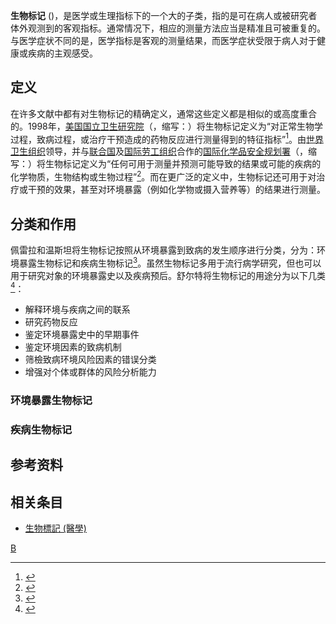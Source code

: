 '''生物标记''' ({{lang-en|Biomarker}})，是医学或生理指标下的一个大的子类，指的是可在病人或被研究者体外观测到的客观指标。通常情况下，相应的测量方法应当是精准且可被重复的。与医学症状不同的是，医学指标是客观的测量结果，而医学症状受限于病人对于健康或疾病的主观感受。

== 定义 ==
在许多文献中都有对生物标记的精确定义，通常这些定义都是相似的或高度重合的。1998年，[[國立衛生研究院_(美國)|美国国立卫生研究院]]（{{Lang-en|National Institute of Health}}，缩写：{{Abbr|NIH|National Institute of Health}}）将生物标记定义为“对正常生物学过程，致病过程，或治疗干预造成的药物反应进行测量得到的特征指标”<ref>{{Cite journal|title=Biomarkers and surrogate endpoints: Preferred definitions and conceptual framework|url=http://onlinelibrary.wiley.com/doi/10.1067/mcp.2001.113989/abstract|last=Biomarkers Definitions Working Group|date=2001-03-01|journal=Clinical Pharmacology & Therapeutics|issue=3|doi=10.1067/mcp.2001.113989|volume=69|pages=89–95|language=en|issn=1532-6535|access-date=2016-09-20|archive-date=2017-08-22|archive-url=https://web.archive.org/web/20170822135225/http://onlinelibrary.wiley.com/doi/10.1067/mcp.2001.113989/abstract|dead-url=no}}</ref>。由[[世界卫生组织|世界卫生组织]]领导，并与[[联合国|联合国]]及[[國際勞工組織|国际劳工组织]]合作的[[国际化学品安全规划署|国际化学品安全规划署]]（{{Lang-en|International Programme on Chemical Safety}}，缩写：{{Abbr|IPCS|International Programme on Chemical Safety}}）将生物标记定义为“任何可用于测量并预测可能导致的结果或可能的疾病的化学物质，生物结构或生物过程”<ref>{{Cite web|url=http://www.inchem.org/documents/ehc/ehc/ehc222.htm|title=Biomarkers In Risk Assessment: Validity And Validation (EHC 222, 2001)|accessdate=2016-09-20|work=www.inchem.org|archive-date=2021-02-24|archive-url=https://web.archive.org/web/20210224183807/http://www.inchem.org/documents/ehc/ehc/ehc222.htm|dead-url=no}}</ref>。而在更广泛的定义中，生物标记还可用于对治疗或干预的效果，甚至对环境暴露（例如化学物或摄入营养等）的结果进行测量。

== 分类和作用 ==
佩雷拉和温斯坦将生物标记按照从环境暴露到致病的发生顺序进行分类，分为：环境暴露生物标记和疾病生物标记<ref>{{Cite journal|title=Molecular epidemiology: recent advances and future directions|url=http://www.ncbi.nlm.nih.gov/pubmed/10688872/|last=Perera|first=F. P.|last2=Weinstein|first2=I. B.|date=2000-03-01|journal=Carcinogenesis|issue=3|volume=21|pages=517–524|issn=0143-3334|pmid=10688872|access-date=2016-09-20|archive-date=2020-05-13|archive-url=https://web.archive.org/web/20200513055345/https://www.ncbi.nlm.nih.gov/pubmed/10688872/|dead-url=no}}</ref>。虽然生物标记多用于流行病学研究，但也可以用于研究对象的环境暴露史以及疾病预后。舒尔特将生物标记的用途分为以下几类<ref>{{Cite book|title=A conceptual and historical framework for molecular epidemiology|url=https://archive.org/details/molecularepidemi0000unse_a5l2|last=Schulte|first=Paul|publisher=Academic Press|year=1998|isbn=978-0126323467|location=|pages=[https://archive.org/details/molecularepidemi0000unse_a5l2/page/3 3]}}</ref>：
* 解释环境与疾病之间的联系
* 研究药物反应
* 鉴定环境暴露史中的早期事件
* 鉴定环境因素的致病机制
* 筛檢致病环境风险因素的错误分类
* 增强对个体或群体的风险分析能力

=== 环境暴露生物标记 ===

=== 疾病生物标记 ===

==参考资料==
{{reflist}}

==相关条目==
*[[生物標記_(醫學)|生物標記 (醫學)]]

{{Authority control}}

[[Category:分子生物学|B]]